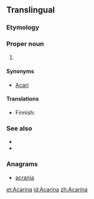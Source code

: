 {{also|acarina}}
==Translingual==
{{wikispecies}}
{{wikipedia}}

===Etymology===
{{suffix|Acarus|ina|lang=mul}}

===Proper noun===
{{taxoninfl}}

# {{taxon|subclass|class|Arachnida|includes the [[mite]]s and [[tick]]s. Many species are [[parasitic]], and cause diseases like the itch and [[mange]]}}

====Synonyms====
* [[Acari]]

====Translations====
{{trans-top|sub-class of Arachnida}}
* Finnish: {{t|fi|punkit|p}}
{{trans-mid}}
{{trans-bottom}}

===See also===
* {{projectlink|wikipedia}}
* {{specieslite|Acari}}

===Anagrams===
* [[acrania#English|acrania]]

[[et:Acarina]]
[[id:Acarina]]
[[zh:Acarina]]